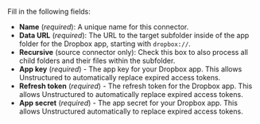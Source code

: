 Fill in the following fields:

- **Name** (_required_): A unique name for this connector.
- **Data URL** (_required_): The URL to the target subfolder inside of the app folder for the Dropbox app, starting with `dropbox://`.
- **Recursive** (source connector only): Check this box to also process all child folders and their files within the subfolder.
- **App key** (_required_) - The app key for your Dropbox app. This allows Unstructured to automatically replace expired access tokens.
- **Refresh token** (_required_) - The refresh token for the Dropbox app. This allows Unstructured to automatically replace expired access tokens. 
- **App secret** (_required_) - The app secret for your Dropbox app. This allows Unstructured automatically to replace expired access tokens. 
